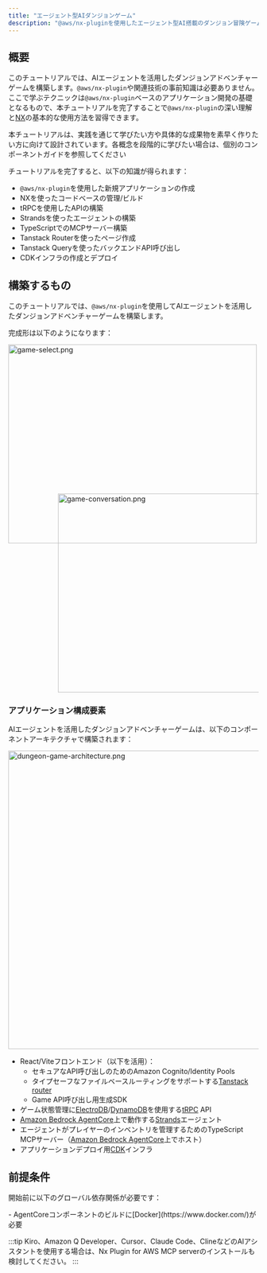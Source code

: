 ```yaml
---
title: "エージェント型AIダンジョンゲーム"
description: "@aws/nx-pluginを使用したエージェント型AI搭載のダンジョン冒険ゲームの作り方チュートリアル"
---
```




## 概要

このチュートリアルでは、AIエージェントを活用したダンジョンアドベンチャーゲームを構築します。`@aws/nx-plugin`や関連技術の事前知識は必要ありません。ここで学ぶテクニックは`@aws/nx-plugin`ベースのアプリケーション開発の基礎となるもので、本チュートリアルを完了することで`@aws/nx-plugin`の深い理解と[NX](https://nx.dev/)の基本的な使用方法を習得できます。

<Aside>本チュートリアルは、実践を通じて学びたい方や具体的な成果物を素早く作りたい方に向けて設計されています。各概念を段階的に学びたい場合は、個別のコンポーネントガイドを参照してください</Aside>

チュートリアルを完了すると、以下の知識が得られます：

- `@aws/nx-plugin`を使用した新規アプリケーションの作成
- NXを使ったコードベースの管理/ビルド
- tRPCを使用したAPIの構築
- Strandsを使ったエージェントの構築
- TypeScriptでのMCPサーバー構築
- Tanstack Routerを使ったページ作成
- Tanstack Queryを使ったバックエンドAPI呼び出し
- CDKインフラの作成とデプロイ

## 構築するもの

このチュートリアルでは、`@aws/nx-plugin`を使用してAIエージェントを活用したダンジョンアドベンチャーゲームを構築します。

完成形は以下のようになります：

<Image src={gameSelectPng} alt="game-select.png" width="500" height="400" />
<div style="margin-top: -100px; margin-left: 100px;">
<Image src={gameConversationPng} alt="game-conversation.png" width="500" height="400" />
</div>

### アプリケーション構成要素

AIエージェントを活用したダンジョンアドベンチャーゲームは、以下のコンポーネントアーキテクチャで構築されます：

<Image style="margin: auto" src={dungeonAdventureArchitecturePng} alt="dungeon-game-architecture.png" height="600" />

- React/Viteフロントエンド（以下を活用）：
  - セキュアなAPI呼び出しのためのAmazon Cognito/Identity Pools
  - タイプセーフなファイルベースルーティングをサポートする[Tanstack router](https://tanstack.com/router/latest)
  - Game API呼び出し用生成SDK
- ゲーム状態管理に[ElectroDB](https://electrodb.dev/)/[DynamoDB](https://aws.amazon.com/dynamodb/)を使用する[tRPC](https://trpc.io/) API
- [Amazon Bedrock AgentCore](https://aws.amazon.com/bedrock/agentcore/)上で動作する[Strands](https://strandsagents.com/latest/)エージェント
- エージェントがプレイヤーのインベントリを管理するためのTypeScript MCPサーバー（[Amazon Bedrock AgentCore](https://aws.amazon.com/bedrock/agentcore/)上でホスト）
- アプリケーションデプロイ用[CDK](https://docs.aws.amazon.com/cdk/v2/guide/home.html)インフラ

## 前提条件

開始前に以下のグローバル依存関係が必要です：

<Snippet name="required-prerequisites" />
- AgentCoreコンポーネントのビルドに[Docker](https://www.docker.com/)が必要

:::tip
Kiro、Amazon Q Developer、Cursor、Claude Code、ClineなどのAIアシスタントを使用する場合は、<Link path="/get_started/building-with-ai">Nx Plugin for AWS MCP serverのインストール</Link>も検討してください。
:::